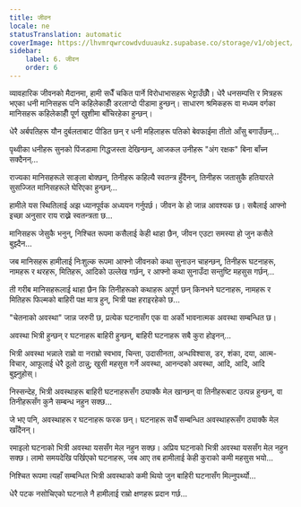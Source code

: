 ```yaml
---
title: जीवन
locale: ne
statusTranslation: automatic
coverImage: https://lhvmrqwrcowdvduuaukz.supabase.co/storage/v1/object/public/strapi-uploads/small_cover-tratado-de-psicologia-revolucionaria.webp-5e15e1cec4e0ebebcde5d7fc7565d8fd.webp
sidebar:
    label: 6. जीवन
    order: 6
---
```

व्यावहारिक जीवनको मैदानमा, हामी सधैँ चकित पार्ने विरोधाभासहरू भेट्टाउँछौँ। धेरै धनसम्पत्ति र मित्रहरू भएका धनी मानिसहरू पनि कहिलेकाहीँ डरलाग्दो पीडामा हुन्छन्। साधारण श्रमिकहरू वा मध्यम वर्गका मानिसहरू कहिलेकाहीँ पूर्ण खुशीमा बाँचिरहेका हुन्छन्।

धेरै अर्बपतिहरू यौन दुर्बलताबाट पीडित छन् र धनी महिलाहरू पतिको बेवफाईमा तीतो आँसु बगाउँछन्...

पृथ्वीका धनीहरू सुनको पिंजडामा गिद्धजस्ता देखिन्छन्, आजकल उनीहरू "अंग रक्षक" बिना बाँच्न सक्दैनन्...

राज्यका मानिसहरूले साङ्ला बोक्छन्, तिनीहरू कहिल्यै स्वतन्त्र हुँदैनन्, तिनीहरू जतासुकै हतियारले सुसज्जित मानिसहरूले घेरिएका हुन्छन्...

हामीले यस स्थितिलाई अझ ध्यानपूर्वक अध्ययन गर्नुपर्छ। जीवन के हो जान्न आवश्यक छ। सबैलाई आफ्नो इच्छा अनुसार राय राख्ने स्वतन्त्रता छ...

मानिसहरू जेसुकै भनुन्, निश्चित रूपमा कसैलाई केही थाहा छैन, जीवन एउटा समस्या हो जुन कसैले बुझ्दैन...

जब मानिसहरू हामीलाई निःशुल्क रूपमा आफ्नो जीवनको कथा सुनाउन चाहन्छन्, तिनीहरू घटनाहरू, नामहरू र थरहरू, मितिहरू, आदिको उल्लेख गर्छन्, र आफ्नो कथा सुनाउँदा सन्तुष्टि महसुस गर्छन्...

ती गरीब मानिसहरूलाई थाहा छैन कि तिनीहरूको कथाहरू अपूर्ण छन् किनभने घटनाहरू, नामहरू र मितिहरू फिल्मको बाहिरी पक्ष मात्र हुन्, भित्री पक्ष हराइरहेको छ...

"चेतनाको अवस्था" जान्न जरुरी छ, प्रत्येक घटनासँग एक वा अर्को भावनात्मक अवस्था सम्बन्धित छ।

अवस्था भित्री हुन्छन् र घटनाहरू बाहिरी हुन्छन्, बाहिरी घटनाहरू सबै कुरा होइनन्...

भित्री अवस्था भन्नाले राम्रो वा नराम्रो स्वभाव, चिन्ता, उदासीनता, अन्धविश्वास, डर, शंका, दया, आत्म-विचार, आफूलाई धेरै ठूलो ठान्नु; खुसी महसुस गर्ने अवस्था, आनन्दको अवस्था, आदि, आदि, आदि बुझ्नुहोस्।

निस्सन्देह, भित्री अवस्थाहरू बाहिरी घटनाहरूसँग ठ्याक्कै मेल खान्छन् वा तिनीहरूबाट उत्पन्न हुन्छन्, वा तिनीहरूसँग कुनै सम्बन्ध नहुन सक्छ...

जे भए पनि, अवस्थाहरू र घटनाहरू फरक छन्। घटनाहरू सधैँ सम्बन्धित अवस्थाहरूसँग ठ्याक्कै मेल खाँदैनन्।

रमाइलो घटनाको भित्री अवस्था यससँग मेल नहुन सक्छ। अप्रिय घटनाको भित्री अवस्था यससँग मेल नहुन सक्छ। लामो समयदेखि पर्खिएको घटनाहरू, जब आए तब हामीलाई केही कुराको कमी महसुस भयो...

निश्चित रूपमा त्यहाँ सम्बन्धित भित्री अवस्थाको कमी थियो जुन बाहिरी घटनासँग मिल्नुपर्थ्यो...

धेरै पटक नसोचिएको घटनाले नै हामीलाई राम्रो क्षणहरू प्रदान गर्छ...

